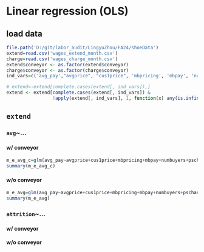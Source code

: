# Linear regression (OLS)

## load data

```r
file.path('D:/git/labor_audit/LingyuZhou/FA24/shoeData')
extend=read.csv('wages_extend_month.csv')
charge=read.csv('wages_charge_month.csv')
extend$conveyor <- as.factor(extend$conveyor)
charge$conveyor <- as.factor(charge$conveyor)
ind_vars=c('avg_pay',"avgprice", "cus1price", 'mbpricing', 'mbpay', 'numbuyers','pschange','workers', 'allps')

# extend<-extend[complete.cases(extend[, ind_vars]),]
extend <- extend[complete.cases(extend[, ind_vars]) & 
                 !apply(extend[, ind_vars], 1, function(x) any(is.infinite(x) | is.nan(x))), ]

```

## `extend`
### `avg`~...
#### w/ conveyor
```r
m_e_avg_c=glm(avg_pay~avgprice+cus1price+mbpricing+mbpay+numbuyers+pschange+workers+allps+conveyor, data=extend)
summary(m_e_avg_c)
```
#### w/o conveyor
```r
m_e_avg=glm(avg_pay~avgprice+cus1price+mbpricing+mbpay+numbuyers+pschange+workers+allps, data=extend)
summary(m_e_avg)
```
### `attrition`~...
#### w/ conveyor
#### w/o conveyor
